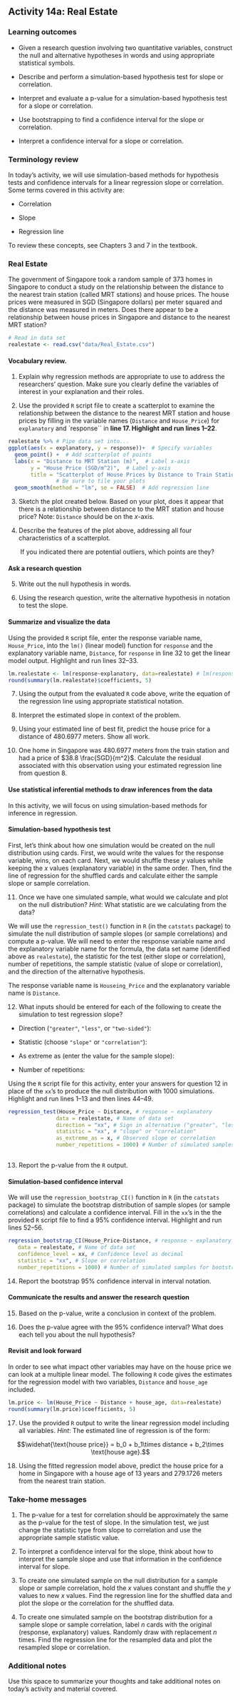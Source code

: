 ## Activity 14a:  Real Estate

\setstretch{1}

### Learning outcomes

* Given a research question involving two quantitative variables, construct the null and alternative hypotheses
  in words and using appropriate statistical symbols.
  
* Describe and perform a simulation-based hypothesis test for slope or correlation.

* Interpret and evaluate a p-value for a simulation-based hypothesis test for a slope or correlation.

* Use bootstrapping to find a confidence interval for the slope or correlation.

* Interpret a confidence interval for a slope or correlation.

### Terminology review
In today's activity, we will use simulation-based methods for hypothesis tests and confidence intervals for a linear regression slope or correlation. Some terms covered in this activity are:

* Correlation

* Slope 

* Regression line

To review these concepts, see Chapters 3 and 7 in the textbook.


### Real Estate

The government of Singapore took a random sample of 373 homes in Singapore to conduct a study on the relationship between the distance to the nearest train station (called MRT stations) and house prices. The house prices were measured in SGD (Singapore dollars) per meter squared and the distance was measured in meters. Does there appear to be a relationship between house prices in Singapore and distance to the nearest MRT station?

```r
# Read in data set
realestate <- read.csv("data/Real_Estate.csv")
```

#### Vocabulary review. {-}

1. Explain why regression methods are appropriate to use to address the researchers' question. Make sure you clearly define the variables of interest in your explanation and their roles.

\vspace{.5in}


2. Use the provided `R` script file to create a scatterplot to examine the relationship between the distance to the nearest MRT station and house prices by filling in the variable names (`Distance` and `House_Price`) for `explanatory` and `response`` in **line 17.  Highlight and run lines 1--22**. 
 
```r
realestate %>% # Pipe data set into...
ggplot(aes(x = explanatory, y = response))+  # Specify variables
  geom_point() +  # Add scatterplot of points
  labs(x = "Distance to MRT Station (m)",  # Label x-axis
       y = "House Price (SGD/m^2)",  # Label y-axis
       title = "Scatterplot of House Prices by Distance to Train Station") + 
               # Be sure to tile your plots
  geom_smooth(method = "lm", se = FALSE)  # Add regression line
```

3. Sketch the plot created below. Based on your plot, does it appear that there is a relationship between distance to the MRT station and house price? Note: `Distance` should be on the $x$-axis.

\vspace{2in}

4. Describe the features of the plot above, addressing all four characteristics of a scatterplot.  

\vspace{1in}

|        If you indicated there are potential outliers, which points are they?

\vspace{0.5in}

#### Ask a research question {-}

5. Write out the null hypothesis in words.

\vspace{1in}

6. Using the research question, write the alternative hypothesis in notation to test the slope.

\vspace{0.5in}

#### Summarize and visualize the data {-}

Using the provided `R` script file, enter the response variable name, `House_Price`, into the `lm()` (linear model) function for `response` and the explanatory variable name, `Distance`, for `response` in line 32 to get the linear model output.  Highlight and run lines 32--33.

```r
lm.realestate <- lm(response~explanatory, data=realestate) # lm(response~explanatory)
round(summary(lm.realestate)$coefficients, 5)
```

7.  Using the output from the evaluated `R` code above, write the equation of the regression line using appropriate statistical notation.

\vspace{1in}

8.  Interpret the estimated slope in context of the problem.

\vspace{1in}

9. Using your estimated line of best fit, predict the house price for a distance of 480.6977 meters. Show all work.

\vspace{1in}

10. One home in Singapore was 480.6977 meters from the train station and had a price of $38.8 \frac{SGD}{m^2}$. Calculate the residual associated with this observation using your estimated regression line from question 8. 

\vspace{1in}

#### Use statistical inferential methods to draw inferences from the data {-}

In this activity, we will focus on using simulation-based methods for inference in regression.  

#### Simulation-based hypothesis test {-}

First, let's think about how one simulation would be created on the null distribution using cards.  First, we would write the values for the response variable, wins, on each card.  Next, we would shuffle these $y$ values while keeping the $x$ values (explanatory variable) in the same order.  Then, find the line of regression for the shuffled cards and calculate either the sample slope or sample correlation.  

11. Once we have one simulated sample, what would we calculate and plot on the null distribution?  *Hint*: What statistic are we calculating from the data?

\vspace{1in}

We will use the `regression_test()` function in `R` (in the `catstats` package) to simulate the null distribution of sample slopes (or sample correlations) and compute a p-value.  We will need to enter the response variable name and the explanatory variable name for the formula, the data set name (identified above as `realestate`), the statistic for the test (either slope or correlation), number of repetitions, the sample statistic (value of slope or correlation), and the direction of the alternative hypothesis.

The response variable name is `Houseing_Price` and the explanatory variable name is `Distance`.

12. What inputs should be entered for each of the following to create the simulation to test regression slope?

\vspace{.5 mm}

* Direction (`"greater"`, `"less"`, or `"two-sided"`):

\vspace{.2in}

* Statistic (choose `"slope"` or `"correlation"`):

\vspace{.2in}
* As extreme as (enter the value for the sample slope):

\vspace{0.2in}

* Number of repetitions:
    
\vspace{.2in}

Using the `R` script file for this activity, enter your answers for question 12 in place of the `xx`'s to produce the null distribution with 1000 simulations.  Highlight and run lines 1--13 and then lines 44--49.

```r
regression_test(House_Price ~ Distance, # response ~ explanatory
               data = realestate, # Name of data set
               direction = "xx", # Sign in alternative ("greater", "less", "two-sided")
               statistic = "xx", # "slope" or "correlation"
               as_extreme_as = x, # Observed slope or correlation
               number_repetitions = 1000) # Number of simulated samples for null distribution
       
```

13.  Report the p-value from the `R` output. 
\vspace{0.5in}

#### Simulation-based confidence interval {-}

We will use the `regression_bootstrap_CI()` function in `R` (in the `catstats` package) to simulate the bootstrap distribution of sample slopes (or sample correlations) and calculate a confidence interval. Fill in the `xx`'s in the the provided `R` script file to find a 95\% confidence interval. Highlight and run lines 52--56. 

```r
regression_bootstrap_CI(House_Price~Distance, # response ~ explanatory
   data = realestate, # Name of data set
   confidence_level = xx, # Confidence level as decimal
   statistic = "xx", # Slope or correlation
   number_repetitions = 1000) # Number of simulated samples for bootstrap distribution
```
14.  Report the bootstrap 95\% confidence interval in interval notation.  
\vspace{0.5in}
   
#### Communicate the results and answer the research question {-}

15. Based on the p-value, write a conclusion in context of the problem.

\vspace{.8in}

16. Does the p-value agree with the 95\% confidence interval?  What does each tell you about the null hypothesis?

\vspace{.6in}

#### Revisit and look forward {-}

In order to see what impact other variables may have on the house price we can look at a multiple linear model. The following `R` code gives the estimates for the regression model with two variables, `Distance` and `house_age` included.

```r
lm.price <- lm(House_Price ~ Distance + house_age, data=realestate)
round(summary(lm.price)$coefficients, 5)
```
17. Use the provided `R` output to write the linear regression model including all variables.  *Hint*: The estimated line of regression is of the form:

$$\widehat{\text{house price}} = b_0 + b_1\times distance + b_2\times \text{house age}.$$

\vspace{1in}

18. Using the fitted regression model above, predict the house price for a home in Singapore with a house age of 13 years and 279.1726 meters from the nearest train station.

\vspace{1in}


### Take-home messages

1.	The p-value for a test for correlation should be approximately the same as the p-value for the test of slope.  In the simulation test, we just change the statistic type from slope to correlation and use the appropriate sample statistic value.  

2. To interpret a confidence interval for the slope, think about how to interpret the sample slope and use that information in the confidence interval for slope.  

3. To create one simulated sample on the null distribution for a sample slope or sample correlation, hold the $x$ values constant and shuffle the $y$ values to new $x$ values. Find the regression line for the shuffled data and plot the slope or the correlation for the shuffled data.

4. To create one simulated sample on the bootstrap distribution for a sample slope or sample correlation, label $n$ cards with the original (response, explanatory) values.  Randomly draw with replacement $n$ times.  Find the regression line for the resampled data and plot the resampled slope or correlation. 


### Additional notes

Use this space to summarize your thoughts and take additional notes on today's activity and material covered.

\newpage